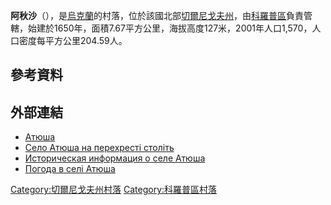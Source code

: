 {{coord|51|25|17|N|33|0|5|E|scale:100000|display=title}}

'''阿秋沙'''（{{lang-uk|Атюша}}），是[[烏克蘭|烏克蘭]]的村落，位於該國北部[[切爾尼戈夫州|切爾尼戈夫州]]，由[[科羅普區|科羅普區]]負責管轄，始建於1650年，面積7.67平方公里，海拔高度127米，2001年人口1,570，人口密度每平方公里204.59人。

==參考資料==
{{reflist}}

==外部連結==
* [http://w1.c1.rada.gov.ua/pls/z7502/A005?rdat1=15.04.2014&rf7571=40186 Атюша]{{dead link|date=2018年5月 |bot=InternetArchiveBot |fix-attempted=yes }}
* [https://web.archive.org/web/20160902023227/http://tour-cn.com.ua/publ/korop/selo_atjusha_na_perekhresti_stolit/125-1-0-797 Село Атюша на перехресті століть]
* [http://www.surnameindex.info/info/chernigov/krolevets/atyusha/index.html Историческая информация о селе Атюша] {{ref-ru}}
* [http://weather.in.ua/ua/chernigovskaja/403 Погода в селі Атюша]

[[Category:切爾尼戈夫州村落|Category:切爾尼戈夫州村落]]
[[Category:科羅普區村落|Category:科羅普區村落]]


{{Chernihiv-geo-stub}}